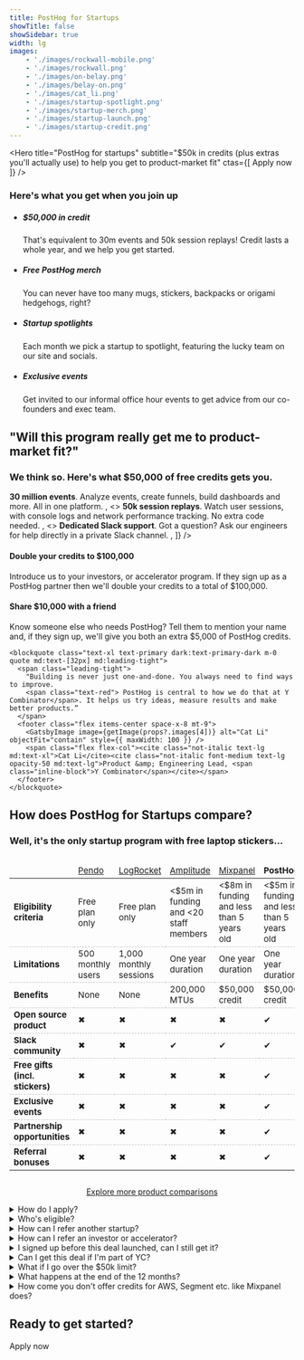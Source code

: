 ```yaml
---
title: PostHog for Startups
showTitle: false
showSidebar: true
width: lg
images:
    - './images/rockwall-mobile.png'
    - './images/rockwall.png'
    - './images/on-belay.png'
    - './images/belay-on.png'
    - './images/cat_li.png'
    - './images/startup-spotlight.png'
    - './images/startup-merch.png'
    - './images/startup-launch.png'
    - './images/startup-credit.png'
---
```



<div class="w-[calc(100%_+_4rem)] relative -mx-4 px-8 md:-mx-16 pt-32 pb-72 -mt-32 md:-mt-44">
  <div class="md:hidden absolute top-0 left-0 w-full bottom-0 opacity-40">
    <GatsbyImage image={getImage(props?.images[0])} alt="PostHog for startups" objectFit="cover" className="" />
  </div>
  <div class="hidden md:block absolute top-0 left-0 w-full bottom-0">
    <GatsbyImage image={getImage(props?.images[1])} alt="PostHog for startups" objectFit="cover" className="" />
  </div>
  <div class="absolute bottom-0 left-4 w-24 md:left-16 md:w-48">
    <GatsbyImage image={getImage(props?.images[2])} alt="PostHog for startups" objectFit="contain" className="" />
  </div>
  <div class="absolute bottom-0 -right-4 w-28 md:right-16 md:w-60">
    <GatsbyImage image={getImage(props?.images[3])} alt="PostHog for startups" objectFit="contain" className="" />
  </div>

  <div class="absolute top-0 left-0 w-full h-24 bg-gradient-to-b from-tan/100 via-tan/85 to-tan/0"></div>

  <Hero
    title="PostHog for startups"
    subtitle="$50k in credits (plus extras you'll actually use) to help you get to product-market fit"
    ctas={[
        <CallToAction href="/startups/apply">Apply now</CallToAction>
    ]}
/>

</div>

<section class="my-24 px-5">
  <div class="max-w-screen-2xl mx-auto">
    <h3 class="text-2xl lg:text-3xl m-0 text-center mb-6 sm:mb-16 lg:mb-8">Here's what you get when you join up</h3>
    <div class="flex justify-center">
      <ul class="m-0 p-0 list-none inline-grid sm:grid-cols-2 lg:grid-cols-4 justify-evenly relative after:border-t lg:after:border-t-0 after:border-dashed after:border-gray-accent-light after:absolute after:w-full after:left-0 after:top-1/2 after:-translateY-1/2 before:absolute before:h-full before:top-0 before:left-1/2 after:-translateX-1/2 before:border-l lg:before:border-0 before:border-dashed before:border-gray-accent-light sm:after:block after:hidden sm:before:block lg:before:hidden lg:after:hidden before:hidden">
        <li class="relative md:max-w-md py-4 md:py-8 pl-4 pr-2 md:px-12 lg:px-8 sm:border-b-0 border-b lg:border-b-0 border-dashed border-gray-accent-light last:border-b-0">
          <GatsbyImage image={getImage(props?.images[8])} alt="Startup credit" objectFit="contain" style={{ maxWidth: 200 }} />
          <h5 class="text-xl font-extrabold m-0 pb-1 pr-4">$50,000 in credit</h5>
          <p class="m-0 text-[15px]">That's equivalent to 30m events and 50k session replays! Credit lasts a whole year, and we help you get started.</p>
        </li>
        <li class="relative md:max-w-md py-4 md:py-8 pl-4 pr-2 md:px-12 lg:px-8 sm:border-b-0 border-b lg:border-b-0 border-dashed border-gray-accent-light last:border-b-0">
          <GatsbyImage image={getImage(props?.images[6])} alt="Startup merch" objectFit="contain" style={{ maxWidth: 200 }} />
          <h5 class="text-xl font-extrabold m-0 pb-1 pr-4">Free PostHog merch</h5>
          <p class="m-0 text-[15px]">You can never have too many mugs, stickers, backpacks or origami hedgehogs, right?</p>
        </li>
        <li class="relative md:max-w-md py-4 md:py-8 pl-4 pr-2 md:px-12 lg:px-8 sm:border-b-0 border-b lg:border-b-0 border-dashed border-gray-accent-light last:border-b-0">
          <GatsbyImage image={getImage(props?.images[5])} alt="Startup launch" objectFit="contain" style={{ maxWidth: 200 }} />
          <h5 class="text-xl font-extrabold m-0 pb-1 pr-4">Startup spotlights</h5>
          <p class="m-0 text-[15px]">Each month we pick a startup to spotlight, featuring the lucky team on our site and socials.</p>
        </li>
        <li class="relative md:max-w-md py-4 md:py-8 pl-4 pr-2 md:px-12 lg:px-8 sm:border-b-0 border-b lg:border-b-0 border-dashed border-gray-accent-light last:border-b-0">
          <GatsbyImage image={getImage(props?.images[7])} alt="Startup events" objectFit="contain" style={{ maxWidth: 200 }} />
          <h5 class="text-xl font-extrabold m-0 pb-1 pr-4">Exclusive events</h5>
          <p class="m-0 text-[15px]">Get invited to our informal office hour events to get advice from our co-founders and exec team.</p>
        </li>
      </ul>
    </div>
  </div>
</section>

<Section>
<h2 className="text-3xl lg:text-5xl text-center">"Will this program really get me to product-market fit?"</h2>
<h3 className="m-0 font-semibold mt-2 md:mt-3 opacity-75 text-primary text-center pb-5">We think so. Here's what $50,000 of free credits gets you.</h3>
<FeatureSnapshot
        image={refer}
        features={[
            <>
                <strong>30 million events</strong>. Analyze events, create funnels, build dashboards and more. All in one platform.
            </>,
            <>
                <strong>50k session replays</strong>. Watch user sessions, with console logs and network performance tracking. No extra code needed.
            </>,
            <>
                <strong>Dedicated Slack support</strong>. Got a question? Ask our engineers for help directly in a private Slack channel.
            </>,
        ]}
    />
</Section>

<Section title="Need even more benefits?" titleSize="sm" cols={2}>
    <div>
        <h4>Double your credits to $100,000</h4>
        <p>
          Introduce us to your investors, or accelerator program. If they sign up as a PostHog partner then we'll double your credits to a total of $100,000. 
        </p>
    </div>
    <div>
        <h4>Share $10,000 with a friend</h4>
        <p>
          Know someone else who needs PostHog? Tell them to mention your name and, if they sign up, we'll give you both an extra $5,000 of PostHog credits.
        </p>
    </div>
</Section>

<section class="my-24 px-5">

  <div class="max-w-screen-lg mx-auto font-bold">
    
    <blockquote class="text-xl text-primary dark:text-primary-dark m-0 quote md:text-[32px] md:leading-tight">
      <span class="leading-tight">
        "Building is never just one-and-done. You always need to find ways to improve.
        <span class="text-red"> PostHog is central to how we do that at Y Combinator</span>. It helps us try ideas, measure results and make better products.”
      </span>
      <footer class="flex items-center space-x-8 mt-9">
        <GatsbyImage image={getImage(props?.images[4])} alt="Cat Li" objectFit="contain" style={{ maxWidth: 100 }} />
        <span class="flex flex-col"><cite class="not-italic text-lg md:text-xl">Cat Li</cite><cite class="not-italic font-medium text-lg opacity-50 md:text-lg">Product &amp; Engineering Lead, <span class="inline-block">Y Combinator</span></cite></span>
      </footer>
    </blockquote>
  </div>
</section>

<Section>
<h2 className="text-3xl lg:text-5xl text-center">How does PostHog for Startups compare?</h2>
<h3 className="m-0 font-semibold mt-2 md:mt-3 opacity-75 text-primary text-center pb-5">Well, it's the only startup program with free laptop stickers...</h3>
<div className="overflow-x-auto -mx-5" style="display: flex; justify-content: center;">
<table className="w-400 mt-4" style="max-width: 1100px; font-size: 15px;">
    <thead>
        <tr style="border-bottom: 1px dashed; border-color: #bfbfbc">
            <td className="w-3/12"></td>
            <td className="w-2/12 text-center"><a href="/blog/posthog-vs-pendo">Pendo</a></td>
            <td className="w-2/12 text-center"><a href="/blog/posthog-vs-logrocket">LogRocket</a></td>
            <td className="w-2/12 text-center"><a href="/blog/posthog-vs-amplitude">Amplitude</a></td>
            <td className="w-2/12 text-center"><a href="/blog/posthog-vs-mixpanel">Mixpanel</a></td>
            <td className="w-2/12 text-center bg-gray-accent bg-opacity-50"><strong>PostHog</strong></td>
        </tr>
    </thead>
    <tbody>
        <tr style="border-bottom: 1px dashed; border-color: #bfbfbc">
            <td><strong>Eligibility criteria</strong></td>
            <td className="text-center">Free plan only</td>
            <td className="text-center">Free plan only</td>
            <td className="text-center">&lt;$5m in funding and &lt;20 staff members</td>
            <td className="text-center">&lt;$8m in funding and less than 5 years old</td>
            <td className="bg-gray-accent bg-opacity-50 text-center">&lt;$5m in funding and less than 5 years old</td>
        </tr>
        <tr style="border-bottom: 1px dashed; border-color: #bfbfbc">
            <td><strong>Limitations</strong></td>
            <td className="text-center">500 monthly users</td>
            <td className="text-center">1,000 monthly sessions</td>
            <td className="text-center">One year duration</td>
            <td className="text-center">One year duration</td>
            <td className="bg-gray-accent bg-opacity-50 text-center">One year duration</td>
        </tr>
        <tr style="border-bottom: 1px dashed; border-color: #bfbfbc">
            <td><strong>Benefits</strong></td>
            <td className="text-center">None</td>
            <td className="text-center">None</td>
            <td className="text-center">200,000 MTUs</td>
            <td className="text-center">$50,000 credit</td>
            <td className="bg-gray-accent bg-opacity-50 text-center">$50,000 credit</td>
        </tr>
        <tr style="border-bottom: 1px dashed; border-color: #bfbfbc">
            <td><strong>Open source product</strong></td>
            <td className="text-center"><span className="text-red text-lg">✖</span></td>
            <td className="text-center"><span className="text-red text-lg">✖</span></td>
            <td className="text-center"><span className="text-red text-lg">✖</span></td>
            <td className="text-center"><span className="text-red text-lg">✖</span></td>
            <td className="bg-gray-accent bg-opacity-50 text-center"><span className="text-green text-lg">✔</span></td>
        </tr>
        <tr style="border-bottom: 1px dashed; border-color: #bfbfbc">
            <td><strong>Slack community</strong></td>
            <td className="text-center"><span className="text-red text-lg">✖</span></td>
            <td className="text-center"><span className="text-red text-lg">✖</span></td>
            <td className="text-center"><span className="text-green text-lg">✔</span></td>
            <td className="text-center"><span className="text-green text-lg">✔</span></td>
            <td className="bg-gray-accent bg-opacity-50 text-center"><span className="text-green text-lg">✔</span></td>
        </tr>
        <tr style="border-bottom: 1px dashed; border-color: #bfbfbc">
            <td><strong>Free gifts (incl. stickers)</strong></td>
            <td className="text-center"><span className="text-red text-lg">✖</span></td>
            <td className="text-center"><span className="text-red text-lg">✖</span></td>
            <td className="text-center"><span className="text-red text-lg">✖</span></td>
            <td className="text-center"><span className="text-red text-lg">✖</span></td>
            <td className="bg-gray-accent bg-opacity-50 text-center"><span className="text-green text-lg">✔</span></td>
        </tr>
        <tr style="border-bottom: 1px dashed; border-color: #bfbfbc">
            <td><strong>Exclusive events</strong></td>
            <td className="text-center"><span className="text-red text-lg">✖</span></td>
            <td className="text-center"><span className="text-red text-lg">✖</span></td>
            <td className="text-center"><span className="text-red text-lg">✖</span></td>
            <td className="text-center"><span className="text-red text-lg">✖</span></td>
            <td className="bg-gray-accent bg-opacity-50 text-center"><span className="text-green text-lg">✔</span></td>
        </tr>
        <tr style="border-bottom: 1px dashed; border-color: #bfbfbc">
            <td><strong>Partnership opportunities</strong></td>
            <td className="text-center"><span className="text-red text-lg">✖</span></td>
            <td className="text-center"><span className="text-red text-lg">✖</span></td>
            <td className="text-center"><span className="text-red text-lg">✖</span></td>
            <td className="text-center"><span className="text-red text-lg">✖</span></td>
            <td className="bg-gray-accent bg-opacity-50 text-center"><span className="text-green text-lg">✔</span></td>
        </tr>
        <tr style="border-bottom: 1px dashed; border-color: #bfbfbc">
            <td><strong>Referral bonuses</strong></td>
            <td className="text-center"><span className="text-red text-lg">✖</span></td>
            <td className="text-center"><span className="text-red text-lg">✖</span></td>
            <td className="text-center"><span className="text-red text-lg">✖</span></td>
            <td className="text-center"><span className="text-red text-lg">✖</span></td>
            <td className="bg-gray-accent bg-opacity-50 text-center"><span className="text-green text-lg">✔</span></td>
        </tr>
    </tbody>
</table>
</div>
<div style="display: flex; justify-content: center;">
<p><a href="/blog/tags/comparisons">Explore more product comparisons</a></p>
</div>
</Section>

<section class="my-24 px-5">
<div class="max-w-screen-md mx-auto">
<details>
<summary>How do I apply?</summary>
<br />
Just sign up to a paid plan in PostHog (you're only charged for usage) and then fill in this <a href="/startups/apply">form</a>. We will review and apply the credit if you're eligible. If you're accepted into the program, we will notify you by email. 
</details>

<details> 
<summary>Who's eligible? </summary>
<br />
Your company needs to be less than 2 years old and have raised less than $5m funding. You need to have signed up any time from Jan 1st 2023 onwards. 
</details>

<details>
<summary>How can I refer another startup?</summary>
<br />
Users accepted into Posthog for Startups can refer other customers to unlock $5,000 of extra credit for both parties. This referral program is currently only open to users who have been accepted into PostHog for Startups. 

To refer someone, simply tell them to apply as normal and to specify your company name in the application form. We'll review and issue an additional $5,000 of PostHog credit to both you, and them.

There are currently no limits on how many startups can be referred into the program successfully.  
</details>

<details>
<summary>How can I refer an investor or accelerator?</summary>
<br />
Users accepted into Posthog for Startups can refer their investors or accelerators in order to unlock extra credit worth up to an additional $50,000.

To refer an investor or accelerator, please introduce them by email to joe@posthog.com. We will then discuss partnership opportunities and, if we proceed, will issue an additional $50,000 of PostHog credit to your account.
</details>

<details>
<summary>I signed up before this deal launched, can I still get it?</summary>
<br />
Yes, but only if you signed up after Jan 1st 2023. If your startup meets the eligibility criteria but you signed up to PostHog before Jan 1st, we won't apply the credits but are still happy to enroll you in the rest of the program. 
</details>

<details>
<summary>Can I get this deal if I'm part of YC?</summary>
<br />
We have a separate deal for YC folks - check out Bookface. No, they don't stack!
</details>

<details>
<summary>What if I go over the $50k limit? </summary>
<br />
At that point you can move onto <a href="/pricing">another PostHog plan</a>.
</details>

<details>
<summary>What happens at the end of the 12 months?</summary>
<br />
At that point you can move onto <a href="/pricing">another PostHog plan</a>. You'll continue to be considered part of the program in terms of invites to office hour events, and other perks. 
</details>

<details>
<summary>How come you don't offer credits for AWS, Segment etc. like Mixpanel does?</summary>
<br />
Because all of those are available if you just go to the company <a href="https://startupcredits.io/">directly</a> anyway. We've focused this program on benefits which are only available from PostHog, and are not merely curated from other freely available sources. 
</details>
</div>
</section>

<div className="text-center">

<h2 className="text-3xl lg:text-5xl pb-8">Ready to get started?</h2>
<CallToAction href="/startups/apply">Apply now</CallToAction>

</div>

